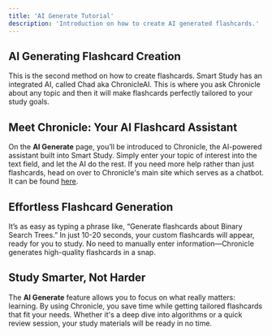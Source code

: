 ```yaml
---
title: 'AI Generate Tutorial'
description: 'Introduction on how to create AI generated flashcards.'
---
```


## AI Generating Flashcard Creation
This is the second method on how to create flashcards. Smart Study has an integrated AI, called Chad aka ChronicleAI. 
This is where you ask Chronicle about any topic and then it will make flashcards perfectly tailored to your study goals. 

## Meet Chronicle: Your AI Flashcard Assistant
On the **AI Generate** page, you’ll be introduced to Chronicle, the AI-powered assistant built into Smart Study. Simply enter 
your topic of interest into the text field, and let the AI do the rest. If you need more help rather than just flashcards, 
head on over to Chronicle's main site which serves as a chatbot. It can be found [here](https://chronicle-ai-omega.vercel.app/).

## Effortless Flashcard Generation
It’s as easy as typing a phrase like, “Generate flashcards about Binary Search Trees.” In just 10-20 seconds, your custom flashcards 
will appear, ready for you to study. No need to manually enter information—Chronicle generates high-quality flashcards in a snap.

## Study Smarter, Not Harder
The **AI Generate** feature allows you to focus on what really matters: learning. By using Chronicle, you save time while getting tailored 
flashcards that fit your needs. Whether it's a deep dive into algorithms or a quick review session, your study materials will be ready in no time.